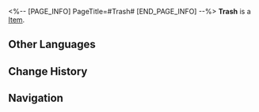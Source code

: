 <%-- [PAGE_INFO]
PageTitle=#Trash#
[END_PAGE_INFO] --%>
{{Item Infobox
|title       = Trash
|id          = 408001
|image       = Item Trash.png
|type        = 
|invCategory = Consumables
|rarity      = 1
|effect      = Upon use, immediately causes a single ally to lose HP equal to 15% of their Max HP.
|description = Better carry some with you.
|source1     = Found in destructible objects in Jarilo-VI
}}
{{Description|1=''"Some say that in the deep retreats of the cosmos, an invisible portal will open to those carrying a piece of junk."''}}
'''Trash''' is a [[Item]].

==Other Languages==
{{Other Languages
|en   = Trash
|zhs  = 垃圾
|zht  = 垃圾
|ja   = ゴミ
|ko   = 쓰레기
|es   = Basura
|fr   = Ordures
|ru   = Мусор
|th   = Trash
|vi   = Rác
|de   = Müll
|id   = Trash
|pt   = Lixo
}}

==Change History==
{{Change History|2.0}}

==Navigation==
{{Consumable Navbox}}